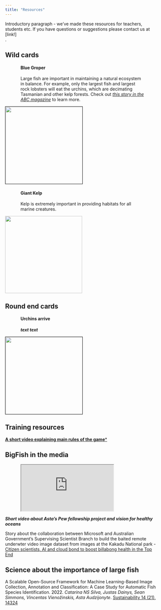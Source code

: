 ```yaml
---
title: "Resources"
---
```


::: text-center
Introductory paragraph - we've made these resources for teachers, students etc. If you have questions or suggestions please contact us at <br>\[link!\]</br>.
:::

## Wild cards

::: container
::: {.row .d-flex style="max-width: 100%;"}
::: {.col .align-self-center style="flex: 1 0 0%; margin-left: 50px; margin-right: 50px;"}
#### Blue Groper

Large fish are important in maintaining a natural ecosystem in balance. For example, only the largest fish and largest rock lobsters will eat the urchins, which are decimating Tasmanian and other kelp forests. Check out [*this story in the ABC magazine*](https://hyperlink.here) to learn more.
:::

::: col
<img src="/images/cards/placeholder.png" width="250px" border="1px solid"/>
:::
:::

::: {.row .d-flex style="max-width: 100%;"}
::: {.col .align-self-center style="flex: 1 0 0%; margin-left: 50px; margin-right: 50px;"}
#### Giant Kelp

Kelp is extremely important in providing habitats for all marine creatures.
:::

::: col
<img src="/images/cards/giantKelp.JPG" width="250px"/>
:::
:::
:::

## Round end cards

::: container
::: {.row .d-flex style="max-width: 100%;"}
::: {.col .align-self-center style="flex: 1 0 0%; margin-left: 50px; margin-right: 50px;"}
#### Urchins arrive

***text text***
:::

::: col
<img src="/images/cards/placeholder.png" width="250px" border="1px solid"/>
:::
:::
:::

## Training resources

[**A short video explaining main rules of the game**\*](https://Youtubelink/)

## BigFish in the media

::: container
::: {.row .d-flex style="max-width: 100%;"}
::: {.col style="flex: 1 0 0%; margin-left: 50px; margin-right: 50px;" }
::: {.ratio .ratio-16x9 width="100%"}
<iframe class=".embed-responsive-item" src="https://www.youtube.com/embed/S6XGt3DQjdo" allowfullscreen></iframe>
:::
:::
:::
:::

***Short video about Asta's Pew fellowship project and vision for healthy oceans***

Story about the collaboration between Microsoft and Australian Government's Supervising Scientist Branch to build the baited remote underwter video image dataset from images at the Kakadu National park - [Citizen scientists, AI and cloud bond to boost billabong health in the Top End](https://news.microsoft.com/en-au/features/citizen-scientists-ai-and-cloud-bond-to-boost-billabong-health-in-the-top-end/)

## Science about the importance of large fish

A Scalable Open-Source Framework for Machine Learning-Based Image Collection, Annotation and Classification: A Case Study for Automatic Fish Species Identification. [2022.]{style="color:black;"} *Catarina NS Silva, Justas Dainys, Sean Simmons, Vincentas Vienožinskis, Asta Audzijonyte*. [Sustainability 14 (21), 14324](https://www.mdpi.com/2071-1050/14/21/14324)

